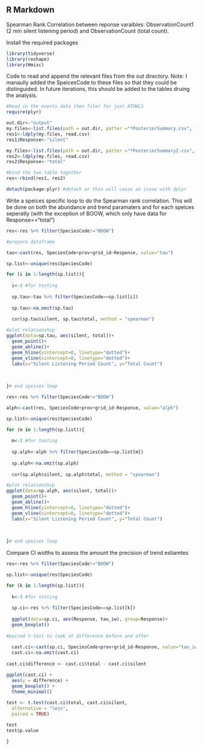 ## R Markdown

Spearman Rank Correlation between reponse varaibles: ObservationCount1 (2 min silent listening period) and ObservationCount (total count).

Install the required packages 
```r

library(tidyverse)
library(reshape)
library(Hmisc)

```


Code to read and append the relevant files from the out directory. 
Note: I manaully added the SpeicesCode to these files so that they could be distinguided. In future iterations, this should be added to the tables druing the analysis. 

```r

#Read in the events data then filer for just ATOWLS 
require(plyr)

out.dir<-"output"
my.files<-list.files(path = out.dir, patter ="*PosteriorSummary.csv", full.name=TRUE)
res1<-ldply(my.files, read.csv)
res1$Response<-"silent"

my.files<-list.files(path = out.dir, patter ="*PosteriorSummary2.csv", full.name=TRUE)
res2<-ldply(my.files, read.csv)
res2$Response<-"total"

#bind the two table together 
res<-rbind(res1, res2)

detach(package:plyr) #detach or this will cause an issue with dplyr

```


Write a speices specific loop to do the Spearman rank correlation. This will be done on both the abundance and trend paramaters and for each speices seperatly (with the exception of BOOW, which only have data for Response=="total")

```r

res<-res %>% filter(SpeciesCode!="BOOW")

#prepare dataframe

tau<-cast(res, SpeciesCode+prov+grid_id~Response, value="tau")

sp.list<-unique(res$SpeciesCode)

for (i in 1:length(sp.list)){
  
  i<-3 #for testing
  
  sp.tau<-tau %>% filter(SpeciesCode==sp.list[i])
  
  sp.tau<-na.omit(sp.tau)
  
  cor(sp.tau$silent, sp.tau$total, method = "spearman")

#plot relationship  
ggplot(data=sp.tau, aes(silent, total))+
  geom_point()+
  geom_abline()+
  geom_hline(yintercept=0, linetype="dotted")+
  geom_vline(xintercept=0, linetype="dotted")+
  labs(x="Silent Listening Period Count", y="Total Count")
  
  
  
}# end speices loop


```

```r

res<-res %>% filter(SpeciesCode!="BOOW")

alph<-cast(res, SpeciesCode+prov+grid_id~Response, value="alph")

sp.list<-unique(res$SpeciesCode)

for (m in 1:length(sp.list)){
  
  m<-2 #for testing
  
  sp.alph<-alph %>% filter(SpeciesCode==sp.list[m])
  
  sp.alph<-na.omit(sp.alph)
  
  cor(sp.alph$silent, sp.alph$total, method = "spearman")

#plot relationship  
ggplot(data=sp.alph, aes(silent, total))+
  geom_point()+
  geom_abline()+
  geom_hline(yintercept=0, linetype="dotted")+
  geom_vline(xintercept=0, linetype="dotted")+
  labs(x="Silent Listening Period Count", y="Total Count")
  
  
  
}# end speices loop


```

Compare CI widths to assess the amount the precision of trend estiamtes

```r

res<-res %>% filter(SpeciesCode!="BOOW")

sp.list<-unique(res$SpeciesCode)

for (k in 1:length(sp.list)){
  
  k<-3 #for testing
  
  sp.ci<-res %>% filter(SpeciesCode==sp.list[k])
  
  ggplot(data=sp.ci, aes(Response, tau_iw), group=Response)+
  geom_boxplot()
  
#paired t-test to look at difference before and after
  
  cast.ci<-cast(sp.ci, SpeciesCode+prov+grid_id~Response, value="tau_iw")
  cast.ci<-na.omit(cast.ci)
  
cast.ci$difference <- cast.ci$total - cast.ci$silent

ggplot(cast.ci) +
  aes(y = difference) +
  geom_boxplot() +
  theme_minimal()
  
test <- t.test(cast.ci$total, cast.ci$silent,
  alternative = "less",
  paired = TRUE)

test  
test$p.value

}

```
